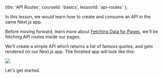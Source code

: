 
  title: 'API Routes',
  courseId: 'basics',
  lessonId: 'api-routes'
};

In this lesson, we would learn how to create and consume an API in the same Next.js app.

Before moving forward, learn more about [Fetching Data for Pages](/learn/basics/fetching-data-for-pages), we'll be fetching API routes inside our pages.

We'll create a simple API which returns a list of famous quotes, and gets rendered on our Next.js app. The finished app will look like this:

![](/static/images/learn/api-routes/finished-app-01.png)

Let's get started.

